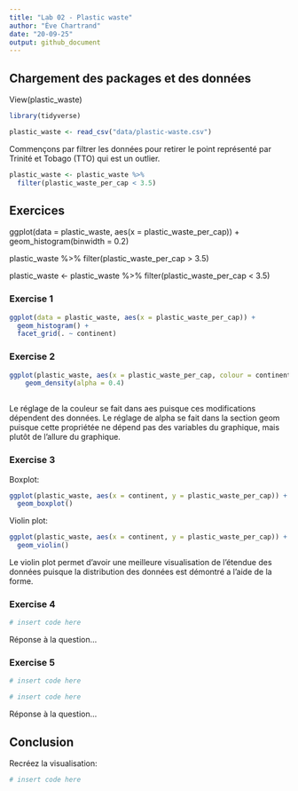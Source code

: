 ```yaml
---
title: "Lab 02 - Plastic waste"
author: "Ève Chartrand"
date: "20-09-25"
output: github_document
---
```


## Chargement des packages et des données
View(plastic_waste)


```r
library(tidyverse) 
```

```r
plastic_waste <- read_csv("data/plastic-waste.csv")
```

Commençons par filtrer les données pour retirer le point représenté par Trinité et Tobago (TTO) qui est un outlier.

```r
plastic_waste <- plastic_waste %>%
  filter(plastic_waste_per_cap < 3.5)
```


## Exercices
ggplot(data = plastic_waste, aes(x = plastic_waste_per_cap)) +
  geom_histogram(binwidth = 0.2)
  
plastic_waste %>%
  filter(plastic_waste_per_cap > 3.5)

plastic_waste <- plastic_waste %>%
  filter(plastic_waste_per_cap < 3.5)



### Exercise 1

```r
ggplot(data = plastic_waste, aes(x = plastic_waste_per_cap)) +
  geom_histogram() +
  facet_grid(. ~ continent)

```

### Exercise 2

```r
ggplot(plastic_waste, aes(x = plastic_waste_per_cap, colour = continent, fill = continent)) +
    geom_density(alpha = 0.4)
  
```

Le réglage de la couleur se fait dans aes puisque ces modifications dépendent des données. Le réglage de alpha se fait dans la section geom puisque cette propriétée ne dépend pas des variables du graphique, mais plutôt de l'allure du graphique.

### Exercise 3

Boxplot:

```r
ggplot(plastic_waste, aes(x = continent, y = plastic_waste_per_cap)) +
  geom_boxplot()
```

Violin plot:

```r
ggplot(plastic_waste, aes(x = continent, y = plastic_waste_per_cap)) +
  geom_violin()
```

Le violin plot permet d'avoir une meilleure visualisation de l'étendue des données puisque la distribution des données est démontré a l'aide de la forme. 

### Exercise 4


```r
# insert code here
```

Réponse à la question...

### Exercise 5


```r
# insert code here
```

```r
# insert code here
```

Réponse à la question...

## Conclusion

Recréez la visualisation:

```r
# insert code here
```
